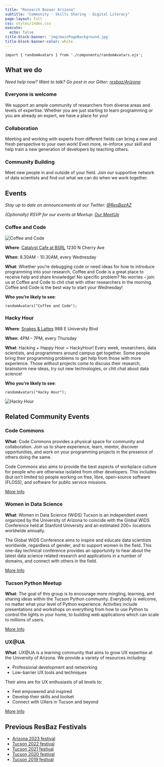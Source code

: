 ```yaml
---
title: "Research Bazaar Arizona"
subtitle: "Community · Skills Sharing · Digital Literacy"
page-layout: full
css: styles/index.css
execute:
  echo: false
title-block-banner: 'img/mainPageBackground.jpg'
title-block-banner-color: white
---
```


```ojs
import { randomAvatars } from './components/randomAvatars.ojs';
```


## What we do

_Need help now? Want to talk? Go post in our Gitter: [resbaz/Arizona](https://gitter.im/resbaz/Arizona)_

### Everyone is welcome

We support an ample community of researchers from diverse areas and levels of expertise. Whether you are just starting to learn programming or you are already an expert, we have a place for you!

### Collaboration

Meeting and working with experts from different fields can bring a new and fresh perspective to your own work! Even more, re-inforce your skill and help train a new generation of developers by teaching others.

### Community Building

Meet new people in and outside of your field. Join our supportive network of data scientists and find out what we can do when we work together.

## Events

_Stay up to date on announcements at our Twitter: [@ResBazAZ](https://twitter.com/ResBazAZ)_

_(Optionally) RSVP for our events at Meetup: [Our MeetUp](https://www.meetup.com/ResBazAZ/)_

### Coffee and Code

::::: {.split-section}

![Coffee and Code](img/coffeeAndCode.png){.side-image .lightbox} \

::: {.split-chunk}
**Where**: [Catalyst Cafe at BSRL](https://union.arizona.edu/dining/dining-by-district/north/#Catalyst%20Caf%C3%A9) 1230 N Cherry Ave

**When**: 8.30AM - 10.30AM, every Wednesday

**What**: Whether you're debugging code or need ideas for how to introduce programming into your research, Coffee and Code is a great place to receive help and share knowledge! No specific problem? No worries -- join us at Coffee and Code to chit chat with other researchers in the morning. Coffee and Code is the best way to start your Wednesday!

**Who you're likely to see**:

```ojs
randomAvatars("Coffee and Code");
```

:::

:::::

### Hacky Hour

::::: {.split-section}

::: {.split-chunk}

**Where**: [Snakes & Lattes](https://www.snakesandlattes.com/tucson) 988 E University Blvd

**When**: 4PM - 7PM, every Thursday

**What**: Hacking + Happy Hour = HackyHour! Every week, researchers, data scientists, and programmers around campus get together. Some people bring their programming problems to get help from those with more experience. Those without projects come to discuss their research, brainstorm new ideas, try out new technologies, or chit chat about data science!

**Who you're likely to see**:

```ojs
randomAvatars("Hacky Hour");
```

:::

![Hacky Hour](img/hackyHour.png){.side-image .lightbox} \

:::::

## Related Community Events

### Code Commons

**What**: Code Commons provides a physical space for community and collaboration. Join us to share experience, learn, mentor, discover opportunities, and work on your programming projects in the presence of others doing the same.

Code Commons also aims to provide the best aspects of workplace culture for people who are otherwise isolated from other developers. This includes (but isn’t limited to) people working on free, libre, open-source software (FLOSS), and software for public service missions.

[More Info](https://codecommons.net/)

### Women in Data Science

**What**: Women in Data Science (WiDS) Tucson is an independent event organized by the University of Arizona to coincide with the Global WiDS Conference held at Stanford University and an estimated 200+ locations worldwide annually.

The Global WiDS Conference aims to inspire and educate data scientists worldwide, regardless of gender, and to support women in the field. This one-day technical conference provides an opportunity to hear about the latest data science related research and applications in a number of domains, and connect with others in the field.

[More Info](https://widstucson.org/)

### Tucson Python Meetup

**What**: The goal of this group is to encourage more mingling, learning, and sharing ideas within the Tucson Python community. Everybody is welcome, no matter what your level of Python experience. Activities include presentations and workshops on everything from how to use Python to control the lights in your home, to building web applications which can scale to millions of users.

[More Info](https://www.meetup.com/Tucson-Python-Meetup/)

### UX@UA

**What**: UX@UA is a learning community that aims to grow UX expertise at the University of Arizona. We provide a variety of resources including:

- Professional development and networking
- Low-barrier UX tools and techniques

Their aims are for UX enthusiasts of all levels to:

- Feel empowered and inspired 
- Develop their skills and toolset
- Connect with UXers in Tucson and beyond

[More Info](https://uxua.arizona.edu/)

## Previous ResBaz Festivals
- [Arizona 2023 festival](resbaz/Arizona2023.html)
- [Tucson 2022 festival](resbaz/resbazTucson2022.html)
- [Tucson 2021 festival](resbaz/resbazTucson2021.html)
- [Tucson 2020 festival](resbaz/resbazTucson2020.html)
- [Tucson 2019 festival](resbaz/resbazTucson2019.html)